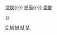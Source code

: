 {{Navbox
|name  = 明州淳熙四先生
|title = [[明州淳熙四先生]]

|list1  = <div>
[[舒磷]]{{·}} 
[[沈焕]]{{·}} 
[[楊簡 (南宋)|杨简]]{{·}} 
[[袁燮]]
</div>
}}<noinclude>
[[Category:宁波人物并称|C]]
[[Category:宋朝人模板|M]]
[[Category:宋朝教育家|M]]
[[Category:宋朝哲学家|M]]
[[Category:宁波人|M]]
</noinclude>